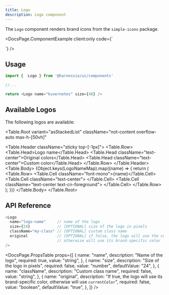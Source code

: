 ```yaml
---
title: Logo
description: Logo component
---
```


The `Logo` component renders brand icons from the `simple-icons` package.


<DocsPage.ComponentExample
  client:only
  code={`<div className="grid place-items-center">
    <Logo name="kubernetes" size={48} />
</div>`}
/>

## Usage

```typescript jsx
import {  Logo } from '@harnessio/ui/components'

//...

return <Logo name="kuvernetes" size={48} />
```

## Available Logos

The following logos are available:

<Table.Root
  variant="asStackedList"
  className="not-content overflow-auto max-h-[50vh]"
>
  <Table.Header className="sticky top-[-1px]">
    <Table.Row>
      <Table.Head>Logo name</Table.Head>
      <Table.Head className="text-center">Original colors</Table.Head>
      <Table.Head className="text-center">Custom color</Table.Head>
    </Table.Row>
  </Table.Header>
  <Table.Body>
    {Object.keys(LogoNameMap).map((name) => {
      return (
        <Table.Row>
          <Table.Cell className="font-mono">{name}</Table.Cell>
          <Table.Cell className="text-center">
            <Logo size={32} name={name} className="inline-block" />
          </Table.Cell>
          <Table.Cell className="text-center text-cn-foreground">
            <Logo
              size={32}
              name={name}
              original={false}
              className="inline-block"
            />
          </Table.Cell>
        </Table.Row>
      );
    })}
  </Table.Body>
</Table.Root>

## API Reference

```typescript jsx
<Logo
  name="logo-name"     // name of the logo
  size={24}            // [OPTIONAL] size of the logo in pixels
  className="my-class" // [OPTIONAL] custom class name
  original             // [OPTIONAL] if false, the logo will use the current text color,
                       // otherwise will use its brand-specific color
/>
```

<DocsPage.PropsTable
  props={[
    {
      name: "name",
      description: "Name of the logo",
      required: true,
      value: "string",
    },
    {
      name: "size",
      description: "Size of the logo in pixels",
      required: false,
      value: "number",
      defaultValue: "24",
    },
    {
      name: "className",
      description: "Custom class name",
      required: false,
      value: "string",
    },
    {
      name: "original",
      description:
        "If true, the logo will use its brand-specific color, otherwise will use `currentColor`",
      required: false,
      value: "boolean",
      defaultValue: "true",
    },
  ]}
/>
